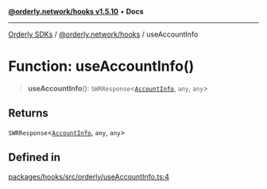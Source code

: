 [**@orderly.network/hooks v1.5.10**](/sdks/tech-doc/@orderly.network/hooks/README) • **Docs**

***

[Orderly SDKs](/sdks/tech-doc/packages) / [@orderly.network/hooks](/sdks/tech-doc/@orderly.network/hooks/README) / useAccountInfo

# Function: useAccountInfo()

> **useAccountInfo**(): `SWRResponse`\<[`AccountInfo`](/sdks/tech-doc/@orderly.network/types/namespaces/API/interfaces/AccountInfo), `any`, `any`\>

## Returns

`SWRResponse`\<[`AccountInfo`](/sdks/tech-doc/@orderly.network/types/namespaces/API/interfaces/AccountInfo), `any`, `any`\>

## Defined in

[packages/hooks/src/orderly/useAccountInfo.ts:4](https://github.com/OrderlyNetwork/js-sdk/blob/554ae704783e3b83c40bb234a899e8f02987d9b6/packages/hooks/src/orderly/useAccountInfo.ts#L4)
